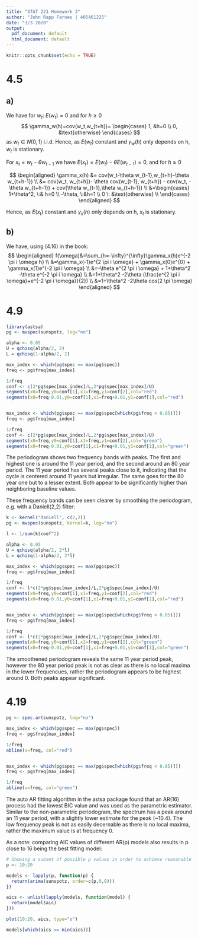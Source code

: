 ```yaml
---
title: "STAT 221 Homework 3"
author: "John Rapp Farnes | 405461225"
date: "3/3 2020"
output:
  pdf_document: default
  html_document: default
---
```


```r
knitr::opts_chunk$set(echo = TRUE)
```

# 4.5

## a)
We have for $w_t$: $E(w_t) =0$ and for $h \ge 0$
$$
\gamma_w(h)=cov(w_t,w_{t+h})=
\begin{cases}
  1, &h=0 \\
  0, &\text{otherwise}
\end{cases}
$$
as $w_t \in N(0,1)$ i.i.d. Hence, as $E(w_t)$ constant and $\gamma_w(h)$ only depends on h, $w_t$ is stationary.

For $x_t=w_t-\theta w_{t-1}$ we have $E(x_t)=E(w_t)-\theta E(w_{t-1})=0$, and for $h \ge 0$

$$
\begin{aligned}
\gamma_x(h) &= cov(w_t-\theta w_{t-1},w_{t+h}-\theta w_{t+h-1}) \\
            &= cov(w_t, w_{t+h})- \theta cov(w_{t-1}, w_{t+h}) -  cov(w_t, -\theta w_{t+h-1}) + cov(\theta w_{t-1},\theta w_{t+h-1}) \\
            &=\begin{cases}
              1+\theta^2, \:& h=0 \\
              -\theta, \:&h=1 \\
              0 \: &\text{otherwise} \\
            \end{cases}
\end{aligned}
$$

Hence, as $E(x_t)$ constant and $\gamma_x(h)$ only depends on h, $x_t$ is stationary.

## b)
We have, using (4.16) in the book:
$$
\begin{aligned}
  f(\omega)&=\sum_{h=-\infty}^{\infty}\gamma_x(h)e^{-2 \pi i \omega h} \\
  &=\gamma_x(-1)e^{2 \pi i \omega} + \gamma_x(0)e^{0} + \gamma_x(1)e^{-2 \pi i \omega} \\
  &=-\theta e^{2 \pi i \omega} + 1+\theta^2 -\theta e^{-2 \pi i \omega} \\
  &=1+\theta^2 -2\theta (\frac{e^{2 \pi i \omega}+e^{-2 \pi i \omega}}{2}) \\
  &=1+\theta^2 -2\theta cos(2 \pi \omega)
\end{aligned}
$$

# 4.9
```r
library(astsa)
pg <- mvspec(sunspotz, log="no")

alpha <- 0.05
U = qchisq(alpha/2, 2)
L = qchisq(1-alpha/2, 2)

max_index <- which(pg$spec == max(pg$spec))
freq <- pg$freq[max_index]

1/freq
conf <- c(2*pg$spec[max_index]/L,2*pg$spec[max_index]/U)
segments(x0=freq,y0=conf[1],x1=freq,y1=conf[2],col="red")
segments(x0=freq-0.01,y0=conf[1],x1=freq+0.01,y1=conf[1],col="red")


max_index <- which(pg$spec == max(pg$spec[which(pg$freq < 0.05)]))
freq <- pg$freq[max_index]

1/freq
conf <- c(2*pg$spec[max_index]/L,2*pg$spec[max_index]/U)
segments(x0=freq,y0=conf[1],x1=freq,y1=conf[2],col="green")
segments(x0=freq-0.01,y0=conf[1],x1=freq+0.01,y1=conf[1],col="green")

```
The periodogram shows two frequency bands with peaks. The first and highest one is around the 11 year period, and the second around an 80 year period. The 11 year period has several peaks close to it, indicating that the cycle is centered around 11 years but irregular. The same goes for the 80 year one but to a lesser extent. Both appear to be significantly higher than neighboring baseline values.

These frequency bands can be seen clearer by smoothing the periodogram, e.g. with a Daniell(2,2) filter:

```r
k <- kernel("daniell", c(2,2))
pg <- mvspec(sunspotz, kernel=k, log="no")

l <- 1/sum(k$coef^2)

alpha <- 0.05
U = qchisq(alpha/2, 2*l)
L = qchisq(1-alpha/2, 2*l)

max_index <- which(pg$spec == max(pg$spec))
freq <- pg$freq[max_index]

1/freq
conf <- l*c(2*pg$spec[max_index]/L,2*pg$spec[max_index]/U)
segments(x0=freq,y0=conf[1],x1=freq,y1=conf[2],col="red")
segments(x0=freq-0.01,y0=conf[1],x1=freq+0.01,y1=conf[1],col="red")


max_index <- which(pg$spec == max(pg$spec[which(pg$freq < 0.05)]))
freq <- pg$freq[max_index]

1/freq
conf <- l*c(2*pg$spec[max_index]/L,2*pg$spec[max_index]/U)
segments(x0=freq,y0=conf[1],x1=freq,y1=conf[2],col="green")
segments(x0=freq-0.01,y0=conf[1],x1=freq+0.01,y1=conf[1],col="green")
```
The smoothened periodogram reveals the same 11 year period peak, however the 80 year period peak is not as clear as there is no local maxima in the lower frequencues, rather the periodogram appears to be highest around 0. Both peaks appear significant.

# 4.19

```r
pg <- spec.ar(sunspotz, log="no")

max_index <- which(pg$spec == max(pg$spec))
freq <- pg$freq[max_index]

1/freq
abline(v=freq, col="red")


max_index <- which(pg$spec == max(pg$spec[which(pg$freq < 0.05)]))
freq <- pg$freq[max_index]

1/freq
abline(v=freq, col="green")
```

The auto AR fitting algorithm in the astsa package found that an AR(16) process had the lowest BIC value and was used as the parametric estimator. Similar to the non-parametric periodogram, the spectrum has a peak around an 11 year period, with a slightly lower estimate for the peak (~10.4). The low frequency peak is not as easily decernable as there is no local maxima, rather the maximum value is at frequency 0.

As a note: comparing AIC values of different AR(p) models also results in p close to 16 being the best fitting model:
```r
# Showing a subset of possible p values in order to achieve reasonable computing time
p <- 10:20

models <- lapply(p, function(p) {
  return(arima(sunspotz, order=c(p,0,0)))
})

aics <- unlist(lapply(models, function(model) {
  return(model$aic)
}))

plot(10:20, aics, type="o")

models[which(aics == min(aics))]
```
